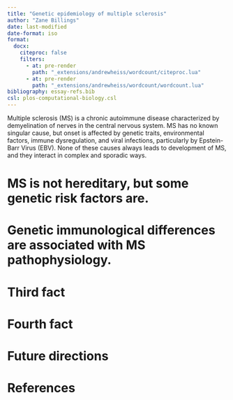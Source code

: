 ```yaml
---
title: "Genetic epidemiology of multiple sclerosis"
author: "Zane Billings"
date: last-modified
date-format: iso
format:
  docx:
    citeproc: false
    filters: 
      - at: pre-render
        path: "_extensions/andrewheiss/wordcount/citeproc.lua"
      - at: pre-render
        path: "_extensions/andrewheiss/wordcount/wordcount.lua"
bibliography: essay-refs.bib
csl: plos-computational-biology.csl
---
```


Multiple sclerosis (MS) is a chronic autoimmune disease characterized by
demyelination of nerves in the central nervous system. MS has no known singular
cause, but onset is affected by genetic traits, environmental factors, immune
dysregulation, and viral infections, particularly by Epstein-Barr Virus (EBV).
None of these causes always leads to development of MS, and they interact in
complex and sporadic ways.

# MS is not hereditary, but some genetic risk factors are.

# Genetic immunological differences are associated with MS pathophysiology.

# Third fact

# Fourth fact

# Future directions

# References

<!-- END OF FILE -->
